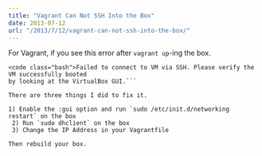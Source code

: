 ```yaml
---
title: "Vagrant Can Not SSH Into the Box"
date: 2013-07-12
url: "/2013/7/12/vagrant-can-not-ssh-into-the-box/"
---
```



For Vagrant, if you see this error after `vagrant up`-ing the box.

```
<code class="bash">Failed to connect to VM via SSH. Please verify the VM successfully booted
by looking at the VirtualBox GUI.```

There are three things I did to fix it.

1) Enable the :gui option and run `sudo /etc/init.d/networking restart` on the box
 2) Run `sudo dhclient` on the box
 3) Change the IP Address in your Vagrantfile

Then rebuild your box.
